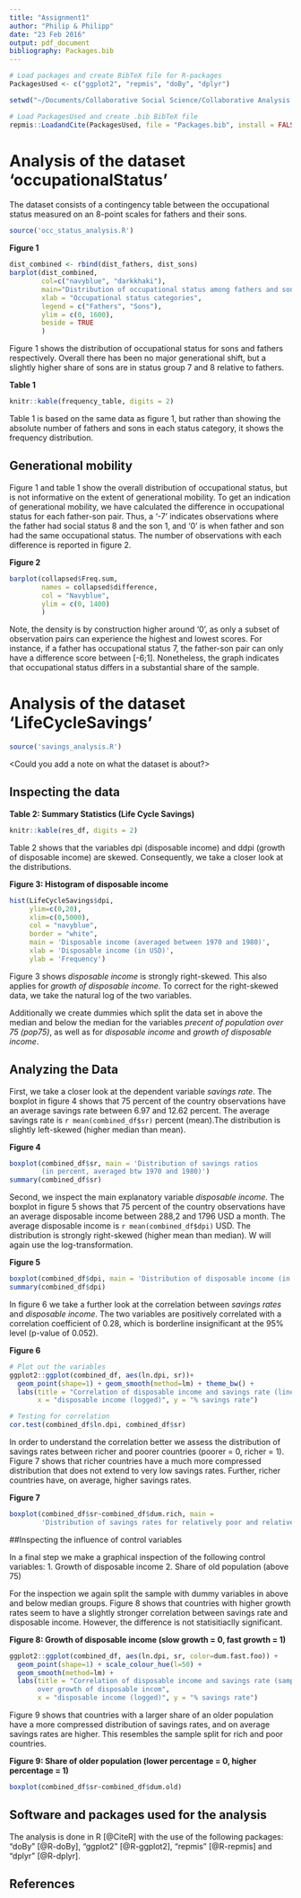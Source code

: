 ```yaml
---
title: "Assignment1"
author: "Philip & Philipp"
date: "23 Feb 2016"
output: pdf_document
bibliography: Packages.bib
---
```


```r
# Load packages and create BibTeX file for R-packages
PackagesUsed <- c("ggplot2", "repmis", "doBy", "dplyr")

setwd("~/Documents/Collaborative Social Science/Collaborative Analysis Assignments/PandP_Ass1")

# Load PackagesUsed and create .bib BibTeX file
repmis::LoadandCite(PackagesUsed, file = "Packages.bib", install = FALSE)
```


# Analysis of the dataset 'occupationalStatus'
The dataset consists of a contingency table between the occupational status measured on an 8-point scales for fathers and their sons.  

```r
source('occ_status_analysis.R')
```
**Figure 1**
``` r
dist_combined <- rbind(dist_fathers, dist_sons)
barplot(dist_combined, 
        col=c("navyblue", "darkkhaki"),
        main="Distribution of occupational status among fathers and sons",
        xlab = "Occupational status categories",
        legend = c("Fathers", "Sons"),
        ylim = c(0, 1600),
        beside = TRUE
        )
```

Figure 1 shows the distribution of occupational status for sons and fathers respectively. Overall there has been no major generational shift, but a slightly higher share of sons are in status group 7 and 8 relative to fathers. 

**Table 1**
```r
knitr::kable(frequency_table, digits = 2)
```

Table 1 is based on the same data as figure 1, but rather than showing the absolute number of fathers and sons in each status category, it shows the frequency distribution. 

## Generational mobility
Figure 1 and table 1 show the overall distribution of occupational status, but is not informative on the extent of generational mobility. To get an indication of generational mobility, we have calculated the difference in occupational status for each father-son pair. Thus, a '-7' indicates observations where the father had social status 8 and the son 1, and '0' is when father and son had the same occupational status. The number of observations with each difference is reported in figure 2. 

**Figure 2**
```r
barplot(collapsed$Freq.sum, 
        names = collapsed$difference,
        col = "Navyblue",
        ylim = c(0, 1400)
        )
```

Note, the density is by construction higher around '0', as only a subset of observation pairs can experience the highest and lowest scores. For instance, if a father has occupational status 7, the father-son pair can only have a difference score between [-6;1]. Nonetheless, the graph indicates that occupational status differs in a substantial share of the sample. 

# Analysis of the dataset 'LifeCycleSavings'

```r
source('savings_analysis.R')
```

<Could you add a note on what the dataset is about?>

## Inspecting the data

**Table 2: Summary Statistics (Life Cycle Savings)**
```r
knitr::kable(res_df, digits = 2)
```
  
Table 2 shows that the variables dpi (disposable income) and ddpi (growth of disposable income) are skewed. Consequently, we take a closer look at the distributions.


**Figure 3: Histogram of disposable income**
```r
hist(LifeCycleSavings$dpi,
     ylim=c(0,20),
     xlim=c(0,5000),
     col = "navyblue",
     border = "white",
     main = 'Disposable income (averaged between 1970 and 1980)', 
     xlab = 'Disposable income (in USD)',
     ylab = 'Frequency')
```
  
Figure 3 shows *disposable income* is strongly right-skewed. This also applies for *growth of disposable income*. To correct for the right-skewed data, we take the natural log of the two variables.

Additionally we create dummies which split the data set in above the median and below the median for the variables *precent of population over 75 (pop75)*, as well as for *disposable income* and *growth of disposable income*.

## Analyzing the Data

First, we take a closer look at the dependent variable *savings rate*. The boxplot in figure 4 shows that 75 percent of the country observations have an average savings rate between 6.97 and 12.62 percent. The average savings rate is `r mean(combined_df$sr)` percent (mean).The distribution is slightly left-skewed (higher median than mean).

**Figure 4**
```r
boxplot(combined_df$sr, main = 'Distribution of savings ratios 
        (in percent, averaged btw 1970 and 1980)')
summary(combined_df$sr)
```


Second, we inspect the main explanatory variable *disposable income*. The boxplot in figure 5 shows that 75 percent of the country observations have an average disposable income between 288,2 and 1796 USD a month. The average disposable income is `r mean(combined_df$dpi)` USD. The distribution is strongly right-skewed (higher mean than median). W will again use the log-transformation.

**Figure 5**
```r
boxplot(combined_df$dpi, main = 'Distribution of disposable income (in USD)')
summary(combined_df$dpi)
```

In figure 6 we take a further look at the correlation between *savings rates* and *disposable income*. The two variables are positively correlated with a correlation coefficient of 0.28, which is borderline insignificant at the 95% level (p-value of 0.052).  

**Figure 6**
```r
# Plot out the variables
ggplot2::ggplot(combined_df, aes(ln.dpi, sr))+
  geom_point(shape=1) + geom_smooth(method=lm) + theme_bw() + 
  labs(title = "Correlation of disposable income and savings rate (linear)", 
       x = "disposable income (logged)", y = "% savings rate")

# Testing for correlation
cor.test(combined_df$ln.dpi, combined_df$sr)
```
  
In order to understand the correlation better we assess the distribution of savings rates between richer and poorer countries (poorer = 0, richer = 1). Figure 7 shows that richer countries have a much more compressed distribution that does not extend to very low savings rates. Further, richer countries have, on average, higher savings rates.  

**Figure 7**
```r
boxplot(combined_df$sr~combined_df$dum.rich, main =
        'Distribution of savings rates for relatively poor and relatively rich countries')
```

##Inspecting the influence of control variables

In a final step we make a graphical inspection of the following control variables: 
1. Growth of disposable income 
2. Share of old population (above 75)

For the inspection we again split the sample with dummy variables in above and below median groups. Figure 8 shows that countries with higher growth rates seem to have a slightly stronger correlation between savings rate and disposable income. However, the difference is not statisitiaclly significant.  

**Figure 8: Growth of disposable income (slow growth = 0, fast growth = 1)**
```r
ggplot2::ggplot(combined_df, aes(ln.dpi, sr, color=dum.fast.foo)) +
  geom_point(shape=1) + scale_colour_hue(l=50) + 
  geom_smooth(method=lm) +
  labs(title = "Correlation of disposable income and savings rate (sample splitted 
       over growth of disposable incom", 
       x = "disposable income (logged)", y = "% savings rate")
```
  
Figure 9 shows that countries with a larger share of an older population have a more compressed distribution of savings rates, and on average savings rates are higher. This resembles the sample split for rich and poor countries.

**Figure 9: Share of older population (lower percentage = 0, higher percentage = 1)**
```r
boxplot(combined_df$sr~combined_df$dum.old)
```

## Software and packages used for the analysis
The analysis is done in R [@CiteR] with the use of the following packages: "doBy" [@R-doBy], "ggplot2" [@R-ggplot2], "repmis" [@R-repmis] and "dplyr" [@R-dplyr].

## References
